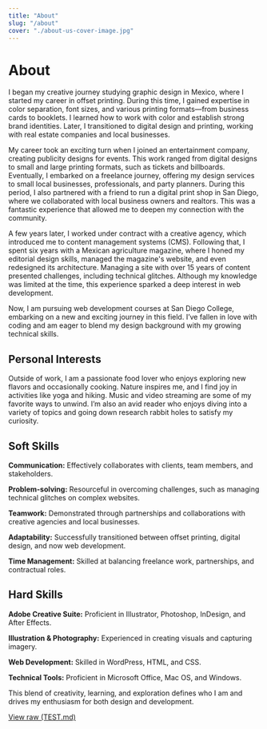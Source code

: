 ```yaml
---
title: "About"
slug: "/about"
cover: "./about-us-cover-image.jpg"
---
```


# About

I began my creative journey studying graphic design in Mexico, where I started my career in offset printing. During this time, I gained expertise in color separation, font sizes, and various printing formats—from business cards to booklets. I learned how to work with color and establish strong brand identities. Later, I transitioned to digital design and printing, working with real estate companies and local businesses.

My career took an exciting turn when I joined an entertainment company, creating publicity designs for events. This work ranged from digital designs to small and large printing formats, such as tickets and billboards. Eventually, I embarked on a freelance journey, offering my design services to small local businesses, professionals, and party planners. During this period, I also partnered with a friend to run a digital print shop in San Diego, where we collaborated with local business owners and realtors. This was a fantastic experience that allowed me to deepen my connection with the community.

A few years later, I worked under contract with a creative agency, which introduced me to content management systems (CMS). Following that, I spent six years with a Mexican agriculture magazine, where I honed my editorial design skills, managed the magazine's website, and even redesigned its architecture. Managing a site with over 15 years of content presented challenges, including technical glitches. Although my knowledge was limited at the time, this experience sparked a deep interest in web development.

Now, I am pursuing web development courses at San Diego College, embarking on a new and exciting journey in this field. I’ve fallen in love with coding and am eager to blend my design background with my growing technical skills.

## Personal Interests

Outside of work, I am a passionate food lover who enjoys exploring new flavors and occasionally cooking. Nature inspires me, and I find joy in activities like yoga and hiking. Music and video streaming are some of my favorite ways to unwind. I’m also an avid reader who enjoys diving into a variety of topics and going down research rabbit holes to satisfy my curiosity.

## Soft Skills

**Communication:** Effectively collaborates with clients, team members, and stakeholders.

**Problem-solving:** Resourceful in overcoming challenges, such as managing technical glitches on complex websites.

**Teamwork:** Demonstrated through partnerships and collaborations with creative agencies and local businesses.

**Adaptability:** Successfully transitioned between offset printing, digital design, and now web development.

**Time Management:** Skilled at balancing freelance work, partnerships, and contractual roles.

## Hard Skills

**Adobe Creative Suite:** Proficient in Illustrator, Photoshop, InDesign, and After Effects.

**Illustration & Photography:** Experienced in creating visuals and capturing imagery.

**Web Development:** Skilled in WordPress, HTML, and CSS.

**Technical Tools:** Proficient in Microsoft Office, Mac OS, and Windows.

This blend of creativity, learning, and exploration defines who I am and drives my enthusiasm for both design and development.

[View raw (TEST.md)](https://raw.github.com/adamschwartz/github-markdown-kitchen-sink/master/README.md)



